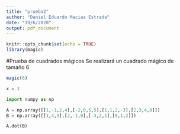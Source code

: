 ```yaml
---
title: "prueba2"
author: "Daniel Eduardo Macias Estrada"
date: "19/6/2020"
output: pdf_document
---
```


```r
knitr::opts_chunk$set(echo = TRUE)
library(magic)
```

#Prueba de cuadrados mágicos
Se realizará un cuadrado mágico de tamaño 6
```r
magic(6)
```


```python
x = 3
```

```python
import numpy as np

A = np.array([[1,-1,2,4],[-2,0,5,5],[1,1,2,-3],[2,3,4,0]])
B = np.array([[1,4,3],[2,-1,0],[-3,2,1],[0,1,2]])

A.dot(B)
```




